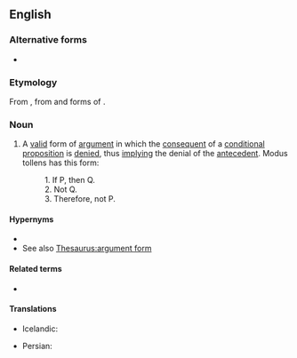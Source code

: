 ==English==

===Alternative forms===
* {{l|en|MT}} {{qualifier|initialism}}

===Etymology===
From {{der|en|la||modus tollendō tollēns|t=the mode where the denying denies}}, from {{m|la|modus|t=mode}} and forms of {{m|la|tollō|t=I deny}}.

===Noun===
{{wikipedia}}
{{en-noun|-}}

# {{lb|en|philosophy|logic}} A [[valid]] form of [[argument]] in which the [[consequent]] of a [[conditional]] [[proposition]] is [[deny|denied]], thus [[imply]]ing the denial of the [[antecedent]]. Modus tollens has this form:
#: 1. If P, then Q.
#: 2. Not Q.
#: 3. Therefore, not P.

====Hypernyms====
* {{l|en|inference rule}}
* See also [[Thesaurus:argument form]]

====Related terms====
* {{l|en|modus ponens}}

====Translations====
{{trans-top|a valid form of argument in which the consequent of a condition proposition is denied}}
* Icelandic: {{t|is|neitunarháttur|m}}
{{trans-mid}}
* Persian: {{t|fa|نفی تالی|tr=nafy-e taali}}
{{trans-bottom}}